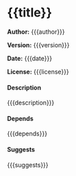 <h1>{{title}}</h1>

<p><strong>Author:</strong> {{{author}}}</p>
<p><strong>Version:</strong> {{{version}}}</p>
<p><strong>Date:</strong> {{{date}}}</p>
<p><strong>License:</strong> {{{license}}}</p>

<h4>Description</h4>
<p>{{{description}}}</p>

<h4>Depends</h4>
<p>{{{depends}}}</p>

<h4>Suggests</h4>
<p>{{{suggests}}}</p>
